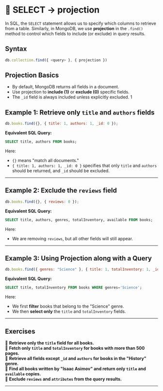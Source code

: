 # 👐 SELECT → projection

In SQL, the `SELECT` statement allows us to specify which columns to retrieve from a table. Similarly, in MongoDB, we use **projection** in the `.find()` method to control which fields to include (or exclude) in query results.

## Syntax

```js
db.collection.find({ <query> }, { projection })
```

## **Projection Basics**

- By default, MongoDB returns all fields in a document.
- Use projection to **include (1)** or **exclude (0)** specific fields.
- The `_id` field is always included unless explicitly excluded.
  1

## **Example 1: Retrieve only `title` and `authors` fields**

```js
db.books.find({}, { title: 1, authors: 1, _id: 0 });
```

**Equivalent SQL Query:**

```sql
SELECT title, authors FROM books;
```

Here:

- `{}` means "match all documents."
- `{ title: 1, authors: 1, _id: 0 }` specifies that only `title` and `authors` should be returned, and `_id` should be excluded.

---

## **Example 2: Exclude the `reviews` field**

```js
db.books.find({}, { reviews: 0 });
```

**Equivalent SQL Query:**

```sql
SELECT title, authors, genres, totalInventory, available FROM books;
```

Here:

- We are removing `reviews`, but all other fields will still appear.

---

## **Example 3: Using Projection along with a Query**

```js
db.books.find({ genres: "Science" }, { title: 1, totalInventory: 1, _id: 0 });
```

**Equivalent SQL Query:**

```sql
SELECT title, totalInventory FROM books WHERE genres='Science';
```

Here:

- We first **filter** books that belong to the "Science" genre.
- We then **select only** the `title` and `totalInventory` fields.

---

## **Exercises**

👐 **Retrieve only the `title` field for all books.**  
👐 **Fetch only `title` and `totalInventory` for books with more than 500 pages.**  
👐 **Retrieve all fields except `_id` and `authors` for books in the "History" genre.**  
👐 **Find all books written by "Isaac Asimov" and return only `title` and `available` copies.**  
👐 **Exclude `reviews` and `attributes` from the query results.**

---
